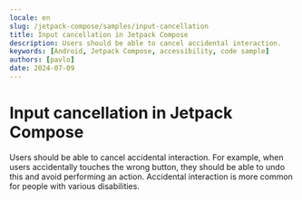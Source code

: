 ```yaml
---
locale: en
slug: /jetpack-compose/samples/input-cancellation
title: Input cancellation in Jetpack Compose
description: Users should be able to cancel accidental interaction.
keywords: [Android, Jetpack Compose, accessibility, code sample]
authors: [pavlo]
date: 2024-07-09
---
```


# Input cancellation in Jetpack Compose

Users should be able to cancel accidental interaction. For example, when users accidentally touches the wrong button, they should be able to undo this and avoid performing an action. Accidental interaction is more common for people with various disabilities.

<CodeSample id="input-cancellation" platform="jetpack-compose" locale="en"/>
